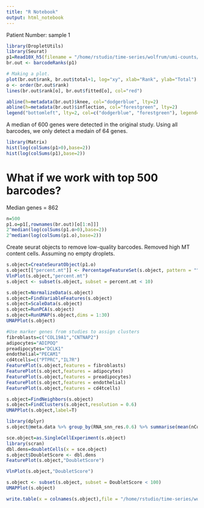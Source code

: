 ```yaml
---
title: "R Notebook"
output: html_notebook
---
```


Patient Number: sample 1
```r
library(DropletUtils)
library(Seurat)
p1=Read10X_h5(filename = "/home/rstudio/time-series/wolfrum/umi-counts/sample_1/output_filtered_hw1.h5")
br.out <- barcodeRanks(p1)

# Making a plot.
plot(br.out$rank, br.out$total+1, log="xy", xlab="Rank", ylab="Total")
o <- order(br.out$rank)
lines(br.out$rank[o], br.out$fitted[o], col="red")

abline(h=metadata(br.out)$knee, col="dodgerblue", lty=2)
abline(h=metadata(br.out)$inflection, col="forestgreen", lty=2)
legend("bottomleft", lty=2, col=c("dodgerblue", "forestgreen"), legend=c("knee", "inflection"))
```

A median of 600 genes were detected in the original study.
Using all barcodes, we only detect a medain of 64 genes. 
```r
library(Matrix)
hist(log(colSums(p1>0),base=2))
hist(log(colSums(p1),base=2))
```

# What if we work with top 500 barcodes?
Median genes = 862
```r
n=500
p1.o=p1[,rownames(br.out)[o[1:n]]]
2^median(log(colSums(p1.o>0),base=2))
2^median(log(colSums(p1.o),base=2))
```

Create seurat objects to remove low-quality barcodes.
Removed high MT content cells.
Assuming no empty droplets. 

```r
s.object=CreateSeuratObject(p1.o)
s.object[["percent.mt"]] <- PercentageFeatureSet(s.object, pattern = "^MT-")
VlnPlot(s.object,"percent.mt")
s.object <- subset(s.object, subset = percent.mt < 10)

s.object=NormalizeData(s.object)
s.object=FindVariableFeatures(s.object)
s.object=ScaleData(s.object)
s.object=RunPCA(s.object)
s.object=RunUMAP(s.object,dims = 1:30)
UMAPPlot(s.object)
```
```r
#Use marker genes from studies to assign clusters
fibroblasts=c("COL19A1","CNTNAP2")
adipocytes="ADIPOQ"
preadipocytes="DCLK1"
endothelial="PECAM1"
cd4tcells=c("PTPRC","IL7R")
FeaturePlot(s.object,features = fibroblasts)
FeaturePlot(s.object,features = adipocytes)
FeaturePlot(s.object,features = preadipocytes)
FeaturePlot(s.object,features = endothelial)
FeaturePlot(s.object,features = cd4tcells)
```
```r
s.object=FindNeighbors(s.object)
s.object=FindClusters(s.object,resolution = 0.6)
UMAPPlot(s.object,label=T)
```
```r
library(dplyr)
s.object@meta.data %>% group_by(RNA_snn_res.0.6) %>% summarise(mean(nCount_RNA))
```

```r
sce.object=as.SingleCellExperiment(s.object)
library(scran)
dbl.dens=doubletCells(x = sce.object)
s.object$DoubletScore <- dbl.dens
FeaturePlot(s.object,"DoubletScore")
```
```r
VlnPlot(s.object,"DoubletScore")
```
```r
s.object <- subset(s.object, subset = DoubletScore < 100)
UMAPPlot(s.object)
```

```r
write.table(x = colnames(s.object),file = "/home/rstudio/time-series/wolfrum/barcodes/sample.1.txt",sep = "\n",row.names = FALSE,col.names = FALSE,quote = FALSE,eol = "\n")
```
